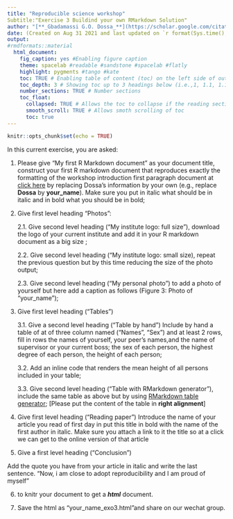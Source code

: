 ```yaml
---
title: "Reproducible science workshop"
Subtitle:"Exercise 3 Buildind your own RMarkdown Solution"
author: "[**_Gbadamassi G.O. Dossa_**](https://scholar.google.com/citations?user=w20AkZcAAAAJ&hl=en)"
date: (Created on Aug 31 2021 and last updated on `r format(Sys.time(), "%a %b %d %Y %H:%M:%S")`)
output: 
#rmdformats::material
  html_document:
    fig_caption: yes #Enabling figure caption
    theme: spacelab #readable #sandstone #spacelab #flatly
    highlight: pygments #tango #kate
    toc: TRUE # Enabling table of content (toc) on the left side of output
    toc_depth: 3 # Showing toc up to 3 headings below (i.e.,1, 1.1, 1.1.1)
    number_sections: TRUE # Number sections
    toc_float:
      collapsed: TRUE # Allows the toc to collapse if the reading section is not concerned
      smooth_scroll: TRUE # Allows smoth scrolling of toc
      toc: true
---
```


```r
knitr::opts_chunk$set(echo = TRUE)
```

In this current exercise, you are asked:

1. Please give "My first R Markdown document" as your document title, construct your first R markdown document that reproduces exactly the formatting of the workshop introduction first paragraph document at [click here](https://dossag.github.io/reproducible-science-afec-x-2021/) by replacing Dossa's information by your own (e.g., replace **Dossa** by **your_name**). Make sure you put in italic what should be in italic and in bold what you should be in bold;

2. Give first level heading "Photos":

    2.1. Give second level heading ("My institute logo: full size"), download the logo of your current institute and add it in your R markdown document as a big size ;

    2.2. Give second level heading ("My institute logo: small size), repeat the previous question but by this time reducing the size of the photo output;

    2.3. Give second level heading ("My personal photo") to add a photo of yourself but here add a caption as follows (Figure 3: Photo of "your_name");

3. Give first level heading ("Tables")

    3.1. Give a second level heading ("Table by hand") Include by hand a table of at of three column named ("Names", "Sex") and at least 2 rows, fill in rows the names of yourself, your peer's names,and the name of supervisor or your current boss; the sex of each person, the highest degree of each person, the height of each person;


    3.2. Add an inline code that renders the mean height of all persons included in your table;

    3.3. Give second level heading ("Table with RMarkdown generator"), include the same table as above but by using [RMarkdown table generator]();
[Please put the content of the table in **right alignment**]

4. Give first level heading ("Reading paper") 
Introduce the name of your article you read of first day in put this title in bold with the name of the first author in italic. Make sure you attach a link to it the title so at a click we can get to the online version of that article

5. Give a first level heading ("Conclusion")

Add the quote you have from your article in italic and write  the last sentence. "Now, i am close to adopt reproducibility and I am proud of myself" 

6. to knitr your document to get a ***html*** document.


7. Save the html as "your_name_exo3.html"and share on our wechat group.

